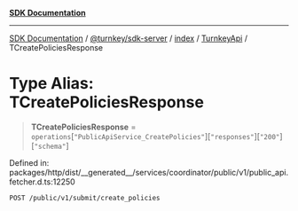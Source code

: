 [**SDK Documentation**](../../../../../../README.mdx)

***

[SDK Documentation](../../../../../../packages.mdx) / [@turnkey/sdk-server](../../../../README.mdx) / [index](../../../README.mdx) / [TurnkeyApi](../README.mdx) / TCreatePoliciesResponse

# Type Alias: TCreatePoliciesResponse

> **TCreatePoliciesResponse** = `operations`\[`"PublicApiService_CreatePolicies"`\]\[`"responses"`\]\[`"200"`\]\[`"schema"`\]

Defined in: packages/http/dist/\_\_generated\_\_/services/coordinator/public/v1/public\_api.fetcher.d.ts:12250

`POST /public/v1/submit/create_policies`
